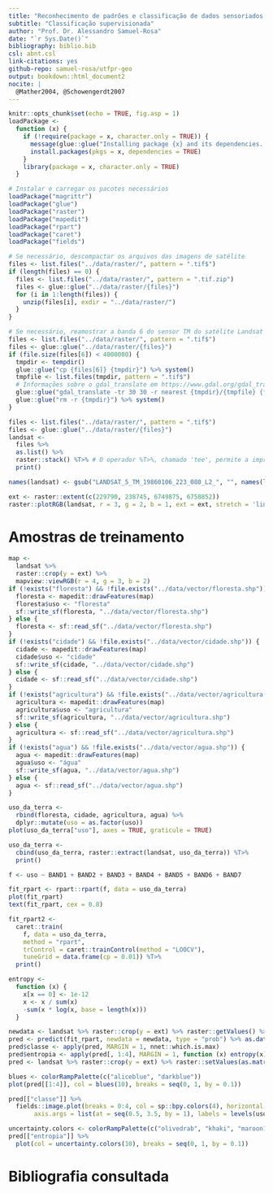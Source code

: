 ```yaml
---
title: "Reconhecimento de padrões e classificação de dados sensoriados remotamente"
subtitle: "Classificação supervisionada"
author: "Prof. Dr. Alessandro Samuel-Rosa"
date: "`r Sys.Date()`"
bibliography: biblio.bib
csl: abnt.csl
link-citations: yes
github-repo: samuel-rosa/utfpr-geo
output: bookdown::html_document2
nocite: | 
  @Mather2004, @Schowengerdt2007
---
```


```r
knitr::opts_chunk$set(echo = TRUE, fig.asp = 1)
loadPackage <-
  function (x) {
    if (!require(package = x, character.only = TRUE)) {
      message(glue::glue("Installing package {x} and its dependencies..."))
      install.packages(pkgs = x, dependencies = TRUE)
    }
    library(package = x, character.only = TRUE)
  }
```

```r
# Instalar e carregar os pacotes necessários
loadPackage("magrittr")
loadPackage("glue")
loadPackage("raster")
loadPackage("mapedit")
loadPackage("rpart")
loadPackage("caret")
loadPackage("fields")
```


```r
# Se necessário, descompactar os arquivos das imagens de satélite
files <- list.files("../data/raster/", pattern = ".tif$")
if (length(files) == 0) {
  files <- list.files("../data/raster/", pattern = ".tif.zip")
  files <- glue::glue("../data/raster/{files}")
  for (i in 1:length(files)) {
    unzip(files[i], exdir = "../data/raster/")
  }
}

# Se necessário, reamostrar a banda 6 do sensor TM do satélite Landsat 5 para 30 m
files <- list.files("../data/raster/", pattern = ".tif$")
files <- glue::glue("../data/raster/{files}")
if (file.size(files[6]) < 4000000) {
  tmpdir <- tempdir()
  glue::glue("cp {files[6]} {tmpdir}") %>% system()
  tmpfile <- list.files(tmpdir, pattern = ".tif$")
  # Informações sobre o gdal_translate em https://www.gdal.org/gdal_translate.html
  glue::glue("gdal_translate -tr 30 30 -r nearest {tmpdir}/{tmpfile} {files[6]}") %>% system()
  glue::glue("rm -r {tmpdir}") %>% system()
}
```

```r
files <- list.files("../data/raster/", pattern = ".tif$")
files <- glue::glue("../data/raster/{files}")
landsat <- 
  files %>% 
  as.list() %>%
  raster::stack() %T>% # O operador %T>%, chamado 'tee', permite a impressão do resultado
  print()
```

```r
names(landsat) <- gsub("LANDSAT_5_TM_19860106_223_080_L2_", "", names(landsat))
```


```r
ext <- raster::extent(c(229790, 238745, 6749875, 6758852))
raster::plotRGB(landsat, r = 3, g = 2, b = 1, ext = ext, stretch = 'lin')
```

# Amostras de treinamento

```r
map <-
  landsat %>% 
  raster::crop(y = ext) %>% 
  mapview::viewRGB(r = 4, g = 3, b = 2)
if (!exists("floresta") && !file.exists("../data/vector/floresta.shp")) {
  floresta <- mapedit::drawFeatures(map)
  floresta$uso <- "floresta"
  sf::write_sf(floresta, "../data/vector/floresta.shp")
} else {
  floresta <- sf::read_sf("../data/vector/floresta.shp")
}
if (!exists("cidade") && !file.exists("../data/vector/cidade.shp")) {
  cidade <- mapedit::drawFeatures(map)
  cidade$uso <- "cidade"
  sf::write_sf(cidade, "../data/vector/cidade.shp")
} else {
  cidade <- sf::read_sf("../data/vector/cidade.shp")
}
if (!exists("agricultura") && !file.exists("../data/vector/agricultura.shp")) {
  agricultura <- mapedit::drawFeatures(map)
  agricultura$uso <- "agricultura"
  sf::write_sf(agricultura, "../data/vector/agricultura.shp")
} else {
  agricultura <- sf::read_sf("../data/vector/agricultura.shp")
}
if (!exists("agua") && !file.exists("../data/vector/agua.shp")) {
  agua <- mapedit::drawFeatures(map)
  agua$uso <- "água"
  sf::write_sf(agua, "../data/vector/agua.shp")
} else {
  agua <- sf::read_sf("../data/vector/agua.shp")
}
```

```r
uso_da_terra <- 
  rbind(floresta, cidade, agricultura, agua) %>% 
  dplyr::mutate(uso = as.factor(uso))
plot(uso_da_terra["uso"], axes = TRUE, graticule = TRUE)
```

```r
uso_da_terra <- 
  cbind(uso_da_terra, raster::extract(landsat, uso_da_terra)) %T>%
  print()
```

```r
f <- uso ~ BAND1 + BAND2 + BAND3 + BAND4 + BAND5 + BAND6 + BAND7
```

```r
fit_rpart <- rpart::rpart(f, data = uso_da_terra)
plot(fit_rpart)
text(fit_rpart, cex = 0.8)
```

```r
fit_rpart2 <- 
  caret::train(
    f, data = uso_da_terra, 
    method = "rpart", 
    trControl = caret::trainControl(method = "LOOCV"), 
    tuneGrid = data.frame(cp = 0.01)) %T>% 
  print()
```

```r
entropy <- 
  function (x) {
    x[x == 0] <- 1e-12
    x <- x / sum(x)
    -sum(x * log(x, base = length(x)))
  }
```

```r
newdata <- landsat %>% raster::crop(y = ext) %>% raster::getValues() %>% as.data.frame()
pred <- predict(fit_rpart, newdata = newdata, type = "prob") %>% as.data.frame()
pred$classe <- apply(pred, MARGIN = 1, nnet::which.is.max)
pred$entropia <- apply(pred[, 1:4], MARGIN = 1, function (x) entropy(x))
pred <- landsat %>% raster::crop(y = ext) %>% raster::setValues(as.matrix(pred))
```

```r
blues <- colorRampPalette(c("aliceblue", "darkblue"))
plot(pred[[1:4]], col = blues(10), breaks = seq(0, 1, by = 0.1))
```

```r
pred[["classe"]] %>% 
  fields::image.plot(breaks = 0:4, col = sp::bpy.colors(4), horizontal = TRUE,
       axis.args = list(at = seq(0.5, 3.5, by = 1), labels = levels(uso_da_terra$uso)))
```

```r
uncertainty.colors <- colorRampPalette(c("olivedrab", "khaki", "maroon1"))
pred[["entropia"]] %>% 
  plot(col = uncertainty.colors(10), breaks = seq(0, 1, by = 0.1))
```

# Bibliografia consultada